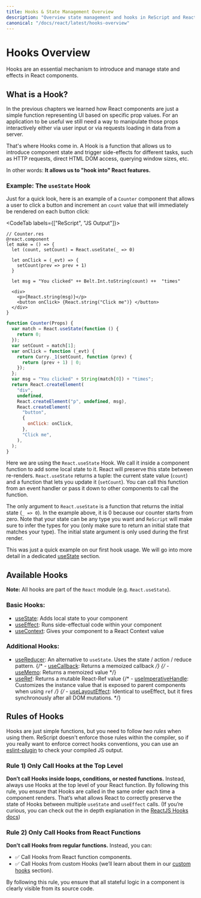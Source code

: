 ```yaml
---
title: Hooks & State Management Overview
description: "Overview state management and hooks in ReScript and React"
canonical: "/docs/react/latest/hooks-overview"
---
```


# Hooks Overview

<Intro>

Hooks are an essential mechanism to introduce and manage state and effects in React components.

</Intro>

## What is a Hook?

In the previous chapters we learned how React components are just a simple function representing UI based on specific prop values. For an application to be useful we still need a way to manipulate those props interactively either via user input or via requests loading in data from a server.

That's where Hooks come in. A Hook is a function that allows us to introduce component state and trigger side-effects for different tasks, such as HTTP requests, direct HTML DOM access, querying window sizes, etc.

In other words: **It allows us to "hook into" React features.**

### Example: The `useState` Hook

Just for a quick look, here is an example of a `Counter` component that allows a user to click a button and increment an `count` value that will immediately be rendered on each button click:

<CodeTab labels={["ReScript", "JS Output"]}>

```res example
// Counter.res
@react.component
let make = () => {
  let (count, setCount) = React.useState(_ => 0)

  let onClick = (_evt) => {
    setCount(prev => prev + 1)
  }

  let msg = "You clicked" ++ Belt.Int.toString(count) ++  "times"

  <div>
    <p>{React.string(msg)}</p>
    <button onClick> {React.string("Click me")} </button>
  </div>
}
```

```js
function Counter(Props) {
  var match = React.useState(function () {
    return 0;
  });
  var setCount = match[1];
  var onClick = function (_evt) {
    return Curry._1(setCount, function (prev) {
      return (prev + 1) | 0;
    });
  };
  var msg = "You clicked" + String(match[0]) + "times";
  return React.createElement(
    "div",
    undefined,
    React.createElement("p", undefined, msg),
    React.createElement(
      "button",
      {
        onClick: onClick,
      },
      "Click me",
    ),
  );
}
```

</CodeTab>

Here we are using the `React.useState` Hook. We call it inside a component function to add some local state to it. React will preserve this state between re-renders. `React.useState` returns a tuple: the current state value (`count`) and a function that lets you update it (`setCount`). You can call this function from an event handler or pass it down to other components to call the function.

The only argument to `React.useState` is a function that returns the initial state (`_ => 0`). In the example above, it is 0 because our counter starts from zero. Note that your state can be any type you want and `ReScript` will make sure to infer the types for you (only make sure to return an initial state that matches your type). The initial state argument is only used during the first render.

This was just a quick example on our first hook usage. We will go into more detail in a dedicated [useState](./hooks-state) section.

## Available Hooks

**Note:** All hooks are part of the `React` module (e.g. `React.useState`).

### Basic Hooks:

- [useState](./hooks-state): Adds local state to your component
- [useEffect](./hooks-effect): Runs side-effectual code within your component
- [useContext](./hooks-context): Gives your component to a React Context value

### Additional Hooks:

- [useReducer](./hooks-reducer): An alternative to `useState`. Uses the state / action / reduce pattern.
  {/* - [useCallback](./hooks-callback): Returns a memoized callback */}
  {/* - [useMemo](./hooks-memo): Returns a memoized value */}
- [useRef](./hooks-ref): Returns a mutable React-Ref value
  {/* - [useImperativeHandle](./hooks-imperative-handle): Customizes the instance value that is exposed to parent components when using `ref` */}
  {/* - [useLayoutEffect](./hooks-layout-effect): Identical to useEffect, but it fires synchronously after all DOM mutations. */}

## Rules of Hooks

Hooks are just simple functions, but you need to follow _two rules_ when using them. ReScript doesn't enforce those rules within the compiler, so if you really want to enforce correct hooks conventions, you can use an [eslint-plugin](https://www.npmjs.com/package/eslint-plugin-react-hooks) to check your compiled JS output.

### Rule 1) Only Call Hooks at the Top Level

**Don’t call Hooks inside loops, conditions, or nested functions.** Instead, always use Hooks at the top level of your React function. By following this rule, you ensure that Hooks are called in the same order each time a component renders. That’s what allows React to correctly preserve the state of Hooks between multiple `useState` and `useEffect` calls. (If you’re curious, you can check out the in depth explanation in the [ReactJS Hooks docs](https://reactjs.org/docs/hooks-rules.html#explanation))

### Rule 2) Only Call Hooks from React Functions

**Don't call Hooks from regular functions.** Instead, you can:

- ✅ Call Hooks from React function components.
- ✅ Call Hooks from custom Hooks (we’ll learn about them in our [custom hooks](./hooks-custom) section).

By following this rule, you ensure that all stateful logic in a component is clearly visible from its source code.
